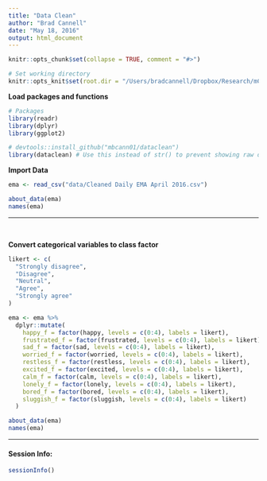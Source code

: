 ```yaml
---
title: "Data Clean"
author: "Brad Cannell"
date: "May 18, 2016"
output: html_document
---
```


```r
knitr::opts_chunk$set(collapse = TRUE, comment = "#>")

# Set working directory
knitr::opts_knit$set(root.dir = "/Users/bradcannell/Dropbox/Research/mChat")
```

**Load packages and functions**
```r
# Packages
library(readr)
library(dplyr)
library(ggplot2)

# devtools::install_github("mbcann01/dataclean")
library(dataclean) # Use this instead of str() to prevent showing raw data values
```

**Import Data**   
```r
ema <- read_csv("data/Cleaned Daily EMA April 2016.csv")

about_data(ema)
names(ema)
```

-------------------------------------------------------------------------------   

&nbsp;  

**Convert categorical variables to class factor**   
```r
likert <- c(
  "Strongly disagree",
  "Disagree",
  "Neutral",
  "Agree",
  "Strongly agree"
)

ema <- ema %>%
  dplyr::mutate(
    happy_f = factor(happy, levels = c(0:4), labels = likert),
    frustrated_f = factor(frustrated, levels = c(0:4), labels = likert),
    sad_f = factor(sad, levels = c(0:4), labels = likert),
    worried_f = factor(worried, levels = c(0:4), labels = likert),
    restless_f = factor(restless, levels = c(0:4), labels = likert),
    excited_f = factor(excited, levels = c(0:4), labels = likert),
    calm_f = factor(calm, levels = c(0:4), labels = likert),
    lonely_f = factor(lonely, levels = c(0:4), labels = likert),
    bored_f = factor(bored, levels = c(0:4), labels = likert),
    sluggish_f = factor(sluggish, levels = c(0:4), labels = likert)
  )

about_data(ema)
names(ema)
```

-------------------------------------------------------------------------------

#### Session Info:
```r
sessionInfo()
```
